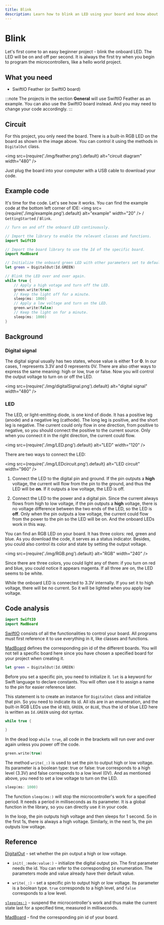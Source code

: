 ```yaml
---
title: Blink
description: Learn how to blink an LED using your board and know about digital signals.
---
```


# Blink

Let's first come to an easy beginner project - blink the onboard LED. The LED will be on and off per second. It is always the first try when you begin to program the microcontrollers, like a hello world project. 

## What you need
- SwiftIO Feather (or SwiftIO board) 



:::note
The projects in the section **General** will use SwiftIO Feather as an example. You can also use the SwiftIO board instead. And you may need to change your code accordingly.
:::


## Circuit

For this project, you only need the board. There is a built-in RGB LED on the board as shown in the image above. You can control it using the methods in `DigitalOut` class.


<img
  src={require('./img/feather.png').default}
  alt="circuit diagram" width="480"
/>


Just plug the board into your computer with a USB cable to download your code.

## Example code
It's time for the code. Let's see how it works. You can find the example code at the bottom left corner of IDE: <img
  src={require('./img/example.png').default}
  alt="example" width="20"
/> / `GettingStarted` / `Blink`.

``` swift
// Turn on and off the onboard LED continuously.

// Import the library to enable the relevant classes and functions.
import SwiftIO

// Import the board library to use the Id of the specific board.
import MadBoard

// Initialize the onboard green LED with other parameters set to default.
let green = DigitalOut(Id.GREEN)

// Blink the LED over and over again.
while true {
    // Apply a high votage and turn off the LED.
    green.write(true)
    // Keep the light off for a minute.
    sleep(ms: 1000)
    // Apply a low voltage and turn on the LED.
    green.write(false)
    // Keep the light on for a minute.
    sleep(ms: 1000)
}
```


## Background

### Digital signal
The digital signal usually has two states, whose value is either **1** or **0**. In our cases, 1 represents 3.3V and 0 represents 0V. There are also other ways to express the same meaning: high or low, true or false. Now you will control the output voltage to turn on or off the LED.


<img
  src={require('./img/digitalSignal.png').default}
  alt="digital signal" width="480"
/>

### LED

The LED, or light-emitting diode, is one kind of diode. It has a positive leg (anode) and a negative leg (cathode). The long leg is positive, and the short leg is negative. The current could only flow in one direction, from positive to negative, so you should connect the positive to the current source. Only when you connect it in the right direction, the current could flow.


<img
  src={require('./img/LED.png').default}
  alt="LED" width="120"
/>

There are two ways to connect the LED:


<img
  src={require('./img/LEDcircuit.png').default}
  alt="LED circuit" width="960"
/>

1. Connect the LED to the digital pin and ground. If the pin outputs a **high** voltage, the current will flow from the pin to the ground, and thus the LED will be **on**. If it outputs a low voltage, the LED is off.

2. Connect the LED to the power and a digital pin. Since the current always flows from high to low voltage, if the pin outputs a **high** voltage, there is no voltage difference between the two ends of the LED, so the LED is **off**. Only when the pin outputs a low voltage, the current could flow from the power to the pin so the LED will be on. And the onboard LEDs work in this way.


You can find an RGB LED on your board. It has three colors: red, green and blue. As you download the code, it serves as a status indicator. Besides, you could also control its color and state by setting the output voltage.


<img
  src={require('./img/RGB.png').default}
  alt="RGB" width="240"
/>

Since there are three colors, you could light any of them: if you turn on red and blue, you could notice it appears magenta. If all three are on, the LED seems to be white.

While the onboard LED is connected to 3.3V internally. If you set it to high voltage, there will be no current. So it will be lighted when you apply low voltage.

## Code analysis

``` swift
import SwiftIO
import MadBoard
```

[SwiftIO](https://swiftioapi.madmachine.io/) consists of all the functionalities to control your board. All programs must first reference it to use everything in it, like classes and functions.

[MadBoard](https://github.com/madmachineio/MadBoards) defines the corresponding pin id of the different boards. You will not tell a specific board here since you have chosen a specified board for your project when creating it.

``` swift
let green = DigitalOut(Id.GREEN)
```

Before you set a specific pin, you need to initialize it. `let` is a keyword for Swift language to declare constants. You will often use it to assign a name to the pin for easier reference later. 

This statement is to create an instance for `DigitalOut` class and initialize that pin. So you need to indicate its id. All ids are in an enumeration, and the built-in RGB LEDs use the id `RED`, `GREEN`, or `BLUE`, thus the id of blue LED here is written as `Id.GREEN` using dot syntax. 

``` swift
while true {

}
```

In the dead loop `while true`, all code in the brackets will run over and over again unless you power off the code. 

``` swift
green.write(true)
```

The method `write(_:)` is used to set the pin to output high or low voltage. Its parameter is a boolean type: true or false: true corresponds to a high level (3.3V) and false corresponds to a low level (0V). And as mentioned above, you need to set a low voltage to turn on the LED.

``` swift
sleep(ms: 1000)
```

The function `sleep(ms:)` will stop the microcontroller's work for a specified period. It needs a period in milliseconds as its parameter. It is a global function in the library, so you can directly use it in your code.

In the loop, the pin outputs high voltage and then sleeps for 1 second. So in the first 1s, there is always a high voltage. Similarly, in the next 1s, the pin outputs low voltage.


## Reference

[DigitalOut](https://swiftioapi.madmachine.io/Classes/DigitalOut.html) - set whether the pin output a high or low voltage.

- `init(_:mode:value:)` - initialize the digital output pin. The first parameter needs the id. You can refer to the corresponding `Id` enumeration. The parameters mode and value already have their default value.

- `write(_:)` - set a specific pin to output high or low voltage. Its parameter is a boolean type. `true` corresponds to a high level, and `false` corresponds to a low level.

[`sleep(ms:)`](https://swiftioapi.madmachine.io/Functions.html#/s:7SwiftIO5sleep2msySi_tF) - suspend the microcontroller's work and thus make the current state last for a specified time, measured in milliseconds.

[MadBoard](https://github.com/madmachineio/MadBoards) - find the corresponding pin id of your board.